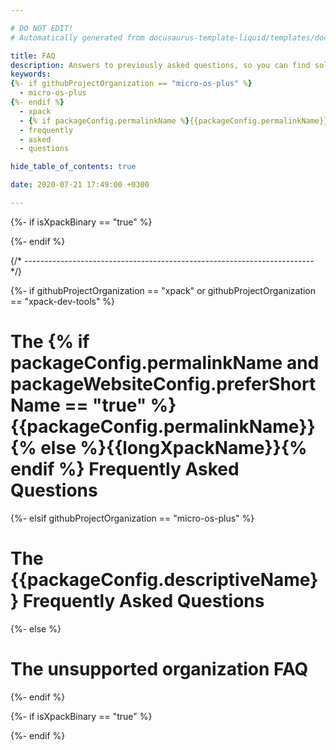 ```yaml
---

# DO NOT EDIT!
# Automatically generated from docusaurus-template-liquid/templates/docusaurus.

title: FAQ
description: Answers to previously asked questions, so you can find solutions without having to ask again.
keywords:
{%- if githubProjectOrganization == "micro-os-plus" %}
  - micro-os-plus
{%- endif %}
  - xpack
  - {% if packageConfig.permalinkName %}{{packageConfig.permalinkName}}{% else %}{{packageName}}{% endif %}
  - frequently
  - asked
  - questions

hide_table_of_contents: true

date: 2020-07-21 17:49:00 +0300

---
```


{%- if isXpackBinary == "true" %}


{%- endif %}


{/* ------------------------------------------------------------------------ */}

{%- if githubProjectOrganization == "xpack" or githubProjectOrganization == "xpack-dev-tools" %}

# The {% if packageConfig.permalinkName and packageWebsiteConfig.preferShortName == "true" %}{{packageConfig.permalinkName}}{% else %}{{longXpackName}}{% endif %} Frequently Asked Questions

{%- elsif githubProjectOrganization == "micro-os-plus" %}

# The {{packageConfig.descriptiveName}} Frequently Asked Questions

{%- else %}

# The unsupported organization FAQ

{%- endif %}

<ProjectContent />

{%- if isXpackBinary == "true" %}

<CommonNixOs />

<CommonFlatpackSnap />

{%- endif %}
